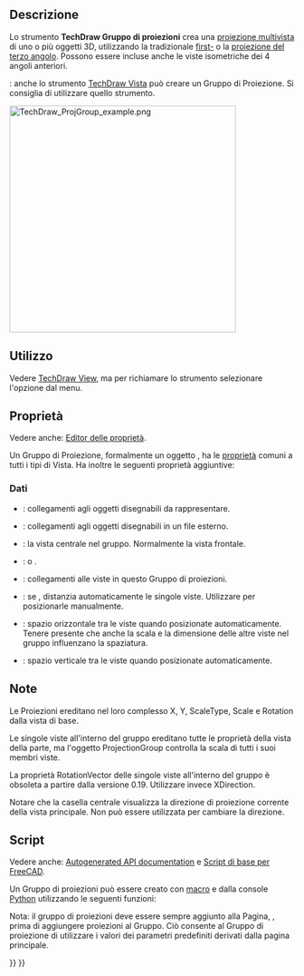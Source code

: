 <languages/>

{{Docnav/it
|[[TechDraw_DetailView/it|Vista dettaglio]]
|[[TechDraw_ClipGroup/it|Gruppo di ritaglio]]
|[[TechDraw_Workbench/it|TechDraw]]
|IconL=TechDraw_DetailView.svg
|IconR=TechDraw_ClipGroup.svg
|IconC=Workbench_TechDraw.svg
}}

{{GuiCommand/it
|Name=TechDraw_ProjectionGroup
|Name/it=TechDraw Gruppo di proiezioni
|MenuLocation=TechDraw → Viste TechDraw → Gruppo di proiezioni
|Workbenches=[[TechDraw_Workbench/it|TechDraw]]
|SeeAlso=[[TechDraw_View/it|TechDraw Vista]]
}}

<span id="Description"></span>
==Descrizione==

Lo strumento '''TechDraw Gruppo di proiezioni''' crea una [https://en.wikipedia.org/wiki/Multiview_projection proiezione multivista] di uno o più oggetti 3D, utilizzando la tradizionale [https://en.wikipedia.org/wiki/Multiview_orthographic_projection#First-angle_projection first-] o la [https://en.wikipedia.org/wiki/Multiview_orthographic_projection#Third-angle_projection proiezione del terzo angolo]. Possono essere incluse anche le viste isometriche dei 4 angoli anteriori.

{{Version/it|1.0}}: anche lo strumento [[TechDraw_View/it|TechDraw Vista]] può creare un Gruppo di Proiezione. Si consiglia di utilizzare quello strumento.

[[Image:TechDraw_ProjGroup_example.png|400px]]
{{Caption|Tre viste ortogonali e una vista isometrica di un oggetto solido}}

<span id="Usage"></span>
==Utilizzo==

Vedere [[TechDraw_View/it#Usage_Projection_Group_Item_and_Projection_Group|TechDraw View]], ma per richiamare lo strumento selezionare l'opzione {{MenuCommand|TechDraw → TechDraw Views → [[Image:TechDraw_ProjectionGroup.svg|16px]] Inserisci gruppo di proiezione}} dal menu.

<span id="Properties"></span>
==Proprietà==

Vedere anche: [[Property_editor/it|Editor delle proprietà]].

Un Gruppo di Proiezione, formalmente un oggetto {{Incode|TechDraw::DrawProjGroup}}, ha le [[TechDraw_View/it#Properties_Part_View|proprietà]] comuni a tutti i tipi di Vista. Ha inoltre le seguenti proprietà aggiuntive:

<span id="Data"></span>
=== Dati ===

{{TitleProperty|Base}}

* {{PropertyData|Source|LinkList}}: collegamenti agli oggetti disegnabili da rappresentare.
* {{PropertyData|XSource|XLinkList}}: collegamenti agli oggetti disegnabili in un file esterno.
* {{PropertyData|Anchor|Link}}: la vista centrale nel gruppo. Normalmente la vista frontale.
* {{PropertyData|ProjectionType|Enumeration}}: {{Value|First Angle}} o {{Value|Third Angle}}.

{{TitleProperty|Collection}}

* {{PropertyData|Views|LinkList}}: collegamenti alle viste in questo Gruppo di proiezioni.

{{TitleProperty|Distribute}}

* {{PropertyData|Auto Distribute|Bool}}: se {{TRUE}}, distanzia automaticamente le singole viste. Utilizzare {{FALSE}} per posizionarle manualmente.
* {{PropertyData|spacing X|Length}}: spazio orizzontale tra le viste quando posizionate automaticamente. Tenere presente che anche la scala e la dimensione delle altre viste nel gruppo influenzano la spaziatura.
* {{PropertyData|spacing Y|Length}}: spazio verticale tra le viste quando posizionate automaticamente.

<span id="Notes"></span>
== Note ==

Le Proiezioni ereditano nel loro complesso X, Y, ScaleType, Scale e Rotation dalla vista di base.

Le singole viste all'interno del gruppo ereditano tutte le proprietà della vista della parte, ma l'oggetto ProjectionGroup controlla la scala di tutti i suoi membri viste.

La proprietà RotationVector delle singole viste all'interno del gruppo è obsoleta a partire dalla versione 0.19. Utilizzare invece XDirection.

Notare che la casella centrale visualizza la direzione di proiezione corrente della vista principale. Non può essere utilizzata per cambiare la direzione.

<span id="Scripting"></span>
==Script==

Vedere anche: [https://freecad.github.io/SourceDoc/ Autogenerated API documentation] e [[FreeCAD_Scripting_Basics/it|Script di base per FreeCAD]].

Un Gruppo di proiezioni può essere creato con [[Macros/it|macro]] e dalla console [[Python/it|Python]] utilizzando le seguenti funzioni:

{{Code|code=
import FreeCAD as App

doc = App.ActiveDocument
cyl = doc.addObject("Part::Cylinder", "Cylinder")
doc.recompute()

page = doc.addObject("TechDraw::DrawPage", "Page")
template = doc.addObject("TechDraw::DrawSVGTemplate", "Template")
template.Template = App.getResourceDir() + "Mod/TechDraw/Templates/A4_LandscapeTD.svg"
page.Template = template

# Toggle the visibility of the page to ensure its width and height are updated (hack):
page.Visibility = False
page.Visibility = True

group = doc.addObject("TechDraw::DrawProjGroup", "ProjGroup")
page.addView(group)
group.Source = [cyl]
group.ProjectionType = "Third Angle"

front_view = group.addProjection("Front") # First projection will become the Anchor.
group.Anchor.Direction = (0, 1, 0)
group.Anchor.RotationVector = (1, 0, 0)

left_view = group.addProjection("Left")
top_view = group.addProjection("Top")

group.X = page.PageWidth / 2
group.Y = page.PageHeight / 2

doc.recompute()
}}

Nota: il gruppo di proiezioni deve essere sempre aggiunto alla Pagina, {{Incode|page.addView(group)}}, prima di aggiungere proiezioni al Gruppo. Ciò consente al Gruppo di proiezione di utilizzare i valori dei parametri predefiniti derivati ​​dalla pagina principale.


{{Docnav/it
|[[TechDraw_DetailView/it|Vista dettaglio]]
|[[TechDraw_ClipGroup/it|Gruppo di ritaglio]]
|[[TechDraw_Workbench/it|TechDraw]]
|IconL=TechDraw_DetailView.svg
|IconR=TechDraw_ClipGroup.svg
|IconC=Workbench_TechDraw.svg
}}

{{TechDraw_Tools_navi{{#translation:}}}}
{{Userdocnavi{{#translation:}}}}